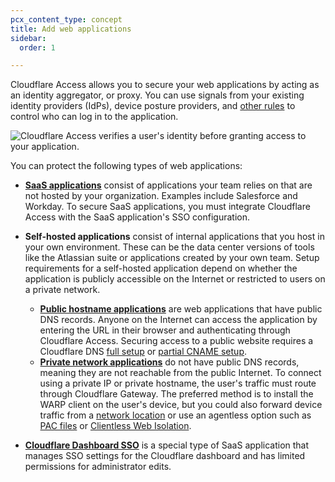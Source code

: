 ```yaml
---
pcx_content_type: concept
title: Add web applications
sidebar:
  order: 1

---
```


Cloudflare Access allows you to secure your web applications by acting as an identity aggregator, or proxy. You can use signals from your existing identity providers (IdPs), device posture providers, and [other rules](/cloudflare-one/policies/access/#selectors) to control who can log in to the application.

![Cloudflare Access verifies a user's identity before granting access to your application.](~/assets/images/cloudflare-one/applications/diagram-saas.jpg)

You can protect the following types of web applications:

- [**SaaS applications**](/cloudflare-one/applications/configure-apps/saas-apps/) consist of applications your team relies on that are not hosted by your organization. Examples include Salesforce and Workday. To secure SaaS applications, you must integrate Cloudflare Access with the SaaS application's SSO configuration.

- **Self-hosted applications** consist of internal applications that you host in your own environment. These can be the data center versions of tools like the Atlassian suite or applications created by your own team. Setup requirements for a self-hosted application depend on whether the application is publicly accessible on the Internet or restricted to users on a private network.
	- [**Public hostname applications**](/cloudflare-one/applications/configure-apps/self-hosted-public-app/) are web applications that have public DNS records. Anyone on the Internet can access the application by entering the URL in their browser and authenticating through Cloudflare Access. Securing access to a public website requires a Cloudflare DNS [full setup](/dns/zone-setups/full-setup/) or [partial CNAME setup](/dns/zone-setups/partial-setup/).
	- [**Private network applications**](/cloudflare-one/applications/non-http/self-hosted-private-app/) do not have public DNS records, meaning they are not reachable from the public Internet. To connect using a private IP or private hostname, the user's traffic must route through Cloudflare Gateway. The preferred method is to install the WARP client on the user's device, but you could also forward device traffic from a [network location](/magic-wan/) or use an agentless option such as [PAC files](/cloudflare-one/connections/connect-devices/agentless/pac-files/) or [Clientless Web Isolation](/cloudflare-one/policies/browser-isolation/setup/clientless-browser-isolation/).

- [**Cloudflare Dashboard SSO**](/cloudflare-one/applications/configure-apps/dash-sso-apps/) is a special type of SaaS application that manages SSO settings for the Cloudflare dashboard and has limited permissions for administrator edits.